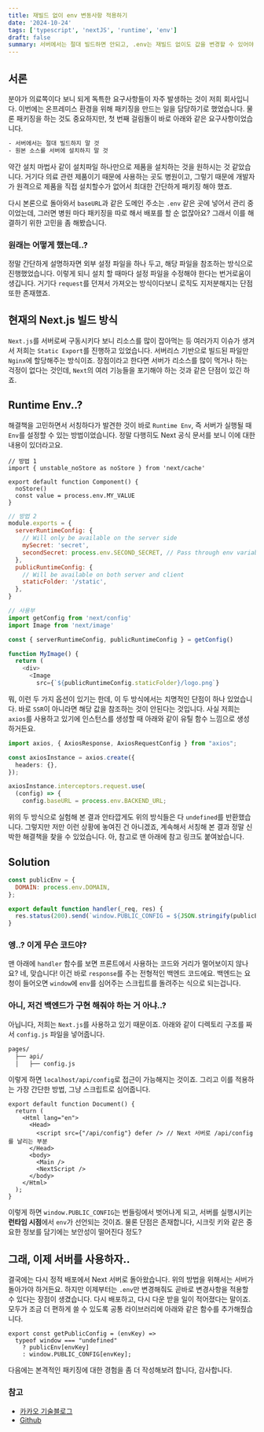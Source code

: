 ```yaml
---
title: 재빌드 없이 env 변동사항 적용하기
date: '2024-10-24'
tags: ['typescript', 'nextJS', 'runtime', 'env']
draft: false
summary: 서버에서는 절대 빌드하면 안되고, .env는 재빌드 없이도 값을 변경할 수 있어야 해!
---
```


## 서론

분야가 의료쪽이다 보니 되게 독특한 요구사항들이 자주 발생하는 것이 저희 회사입니다. 이번에는 온프레미스 환경을 위해 패키징을 만드는 일을 담당하기로 했었습니다. 물론 패키징을 하는 것도 중요하지만, 첫 번째 걸림돌이 바로 아래와 같은 요구사항이었습니다.

```bash
- 서버에서는 절대 빌드하지 말 것
- 원본 소스를 서버에 설치하지 말 것
```

약간 설치 마법사 같이 설치파일 하나만으로 제품을 설치하는 것을 원하시는 것 같았습니다. 거기다 의료 관련 제품이기 때문에 사용하는 곳도 병원이고, 그렇기 때문에 개발자가 원격으로 제품을 직접 설치할수가 없어서 최대한 간단하게 패키징 해야 했죠.

다시 본론으로 돌아와서 `baseURL`과 같은 도메인 주소는 `.env` 같은 곳에 넣어서 관리 중이었는데, 그러면 병원 마다 패키징을 따로 해서 배포를 할 순 없잖아요? 그래서 이를 해결하기 위한 고민을 좀 해봤습니다.

<TOCInline toc={props.toc} exclude="서론" />

### 원래는 어떻게 했는데..?

정말 간단하게 설명하자면 외부 설정 파일을 하나 두고, 해당 파일을 참조하는 방식으로 진행했었습니다. 이렇게 되니 설치 할 때마다 설정 파일을 수정해야 한다는 번거로움이 생깁니다. 거기다 `request`를 던져서 가져오는 방식이다보니 로직도 지저분해지는 단점 또한 존재했죠.

## 현재의 Next.js 빌드 방식

`Next.js`를 서버로써 구동시키다 보니 리소스를 많이 잡아먹는 등 여러가지 이슈가 생겨서 저희는 `Static Export`를 진행하고 있었습니다. 서버리스 기반으로 빌드된 파일만 `Nginx`에 할당해주는 방식이죠. 장점이라고 한다면 서버가 리소스를 많이 먹거나 하는 걱정이 없다는 것인데, `Next`의 여러 기능들을 포기해야 하는 것과 같은 단점이 있긴 하죠.

## Runtime Env..?

해결책을 고민하면서 서칭하다가 발견한 것이 바로 `Runtime Env`, 즉 서버가 실행될 때 `Env`를 설정할 수 있는 방법이었습니다. 정말 다행히도 Next 공식 문서를 보니 이에 대한 내용이 있더라고요.

```tsx:Component.tsx
// 방법 1
import { unstable_noStore as noStore } from 'next/cache'

export default function Component() {
  noStore()
  const value = process.env.MY_VALUE
}
```

```ts:next.config.js
// 방법 2
module.exports = {
  serverRuntimeConfig: {
    // Will only be available on the server side
    mySecret: 'secret',
    secondSecret: process.env.SECOND_SECRET, // Pass through env variables
  },
  publicRuntimeConfig: {
    // Will be available on both server and client
    staticFolder: '/static',
  },
}

// 사용부
import getConfig from 'next/config'
import Image from 'next/image'

const { serverRuntimeConfig, publicRuntimeConfig } = getConfig()

function MyImage() {
  return (
    <div>
      <Image
        src={`${publicRuntimeConfig.staticFolder}/logo.png`}
```

뭐, 이런 두 가지 옵션이 있기는 한데, 이 두 방식에서는 치명적인 단점이 하나 있었습니다. 바로 `SSR`이 아니라면 해당 값을 참조하는 것이 안된다는 것입니다. 사실 저희는 `axios`를 사용하고 있기에 인스턴스를 생성할 때 아래와 같이 유틸 함수 느낌으로 생성하거든요.

```ts:wrapper.ts
import axios, { AxiosResponse, AxiosRequestConfig } from "axios";

const axiosInstance = axios.create({
  headers: {},
});

axiosInstance.interceptors.request.use(
  (config) => {
    config.baseURL = process.env.BACKEND_URL;
```

위의 두 방식으로 실험해 본 결과 안타깝게도 위의 방식들은 다 `undefined`를 반환했습니다. 그렇지만 저만 이런 상황에 놓여진 건 아니겠죠, 계속해서 서칭해 본 결과 정말 신박한 해결책을 찾을 수 있었습니다. 아, 참고로 맨 아래에 참고 링크도 붙여놨습니다.

## Solution

```js:config.js
const publicEnv = {
  DOMAIN: process.env.DOMAIN,
};

export default function handler(_req, res) {
  res.status(200).send(`window.PUBLIC_CONFIG = ${JSON.stringify(publicEnv)}`);
}
```

### 엥..? 이게 무슨 코드야?

맨 아래에 `handler` 함수를 보면 프론트에서 사용하는 코드와 거리가 멀어보이지 않나요? 네, 맞습니다! 이건 바로 `response`를 주는 전형적인 백엔드 코드에요. 백엔드는 요청이 들어오면 `window`에 `env`를 심어주는 스크립트를 돌려주는 식으로 되는겁니다.

### 아니, 저건 백엔드가 구현 해줘야 하는 거 아냐..?

아닙니다, 저희는 `Next.js`를 사용하고 있기 때문이죠. 아래와 같이 디렉토리 구조를 짜서 `config.js` 파일을 넣어줍니다.

```bash
pages/
  ├── api/
  │   ├── config.js
```

이렇게 하면 `localhost/api/config`로 접근이 가능해지는 것이죠. 그리고 이를 적용하는 가장 간단한 방법, 그냥 스크립트로 심어줍니다.

```tsx:_document.tsx
export default function Document() {
  return (
    <Html lang="en">
      <Head>
        <script src={"/api/config"} defer /> // Next 서버로 /api/config를 날리는 부분
      </Head>
      <body>
        <Main />
        <NextScript />
      </body>
    </Html>
  );
}
```

이렇게 하면 `window.PUBLIC_CONFIG`는 번들링에서 벗어나게 되고, 서버를 실행시키는 **런타임 시점**에서 `env`가 선언되는 것이죠. 물론 단점은 존재합니다, 시크릿 키와 같은 중요한 정보를 담기에는 보안성이 떨어진다 정도?

## 그래, 이제 서버를 사용하자..

결국에는 다시 정적 배포에서 Next 서버로 돌아왔습니다. 위의 방법을 위해서는 서버가 돌아가야 하거든요. 하지만 이제부터는 `.env`만 변경해줘도 곧바로 변경사항을 적용할 수 있다는 장점이 생겼습니다. 다시 배포하고, 다시 다운 받을 일이 적어졌다는 말이죠. 모두가 조금 더 편하게 쓸 수 있도록 공통 라이브러리에 아래와 같은 함수를 추가해줬습니다.

```ts:util-system
export const getPublicConfig = (envKey) =>
  typeof window === "undefined"
    ? publicEnv[envKey]
    : window.PUBLIC_CONFIG[envKey];
```

다음에는 본격적인 패키징에 대한 경험을 좀 더 작성해보려 합니다, 감사합니다.

### 참고

- [카카오 기술블로그](https://dev.to/michaliskout/runtime-environmental-variables-in-nextjs-14-4pof)
- [Github](https://gist.github.com/jihchi/bbc718366fbb6342e0a48045f18c82e5)

